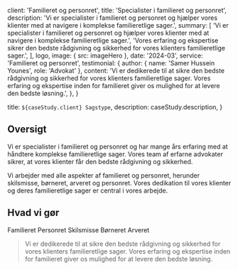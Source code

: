 
  client: 'Familieret og personret',
  title: 'Specialister i familieret og personret',
  description:
    'Vi er specialister i familieret og personret og hjælper vores klienter med at navigere i komplekse familieretlige sager.',
  summary: [
    'Vi er specialister i familieret og personret og hjælper vores klienter med at navigere i komplekse familieretlige sager.',
    'Vores erfaring og ekspertise sikrer den bedste rådgivning og sikkerhed for vores klienters familieretlige sager.',
  ],
  logo,
  image: { src: imageHero },
  date: '2024-03',
  service: 'Familieret og personret',
  testimonial: {
    author: { name: 'Samer Hussein Younes', role: 'Advokat' },
    content:
      'Vi er dedikerede til at sikre den bedste rådgivning og sikkerhed for vores klienters familieretlige sager. Vores erfaring og ekspertise inden for familieret giver os mulighed for at levere den bedste løsning.',
  },
}

  title: `${caseStudy.client} Sagstype`,
  description: caseStudy.description,
}

## Oversigt

Vi er specialister i familieret og personret og har mange års erfaring med at håndtere komplekse familieretlige sager. Vores team af erfarne advokater sikrer, at vores klienter får den bedste rådgivning og sikkerhed.

Vi arbejder med alle aspekter af familieret og personret, herunder skilsmisse, børneret, arveret og personret. Vores dedikation til vores klienter og deres familieretlige sager er central i vores arbejde.

## Hvad vi gør

<TagList>
  <TagListItem>Familieret</TagListItem>
  <TagListItem>Personret</TagListItem>
  <TagListItem>Skilsmisse</TagListItem>
  <TagListItem>Børneret</TagListItem>
  <TagListItem>Arveret</TagListItem>
</TagList>

<Blockquote
  author={{ name: 'Samer Hussein Younes', role: 'Advokat' }}
  image={{ src: imageDebraFiscal }}
>
  Vi er dedikerede til at sikre den bedste rådgivning og sikkerhed for vores klienters familieretlige sager. Vores erfaring og ekspertise inden for familieret giver os mulighed for at levere den bedste løsning.
</Blockquote>

<StatList>
  <StatListItem value="5" label="Erfarne advokater" />
  <StatListItem value="1000+" label="Tilfredse klienter" />
  <StatListItem value="10000+" label="Håndterede sager" />
  <StatListItem value="100%" label="Dedikation" />
</StatList>
